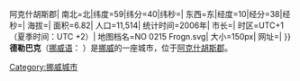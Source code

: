 {{城市|
城市名称=德勒巴克|
外文名称={{lang|no|Drøbak}}|
代表图像=Oscarsborg fortress Oslofjord 23032005.jpg|
国家=挪威|
区=阿克什胡斯{{!}}阿克什胡斯郡|
南北=北|纬度=59|纬分=40|纬秒=|
东西=东|经度=10|经分=38|经秒=|
海拔=|
面积=6.82|
人口=11,514|
统计时间=2006年|
市长=|
时区=UTC+1（夏季时间：UTC +2）|
地图档名=NO 0215 Frogn.svg|
大小=150px|
网址=|
}}
'''德勒巴克'''（[[挪威语|挪威语]]：{{lang|no|Drøbak}} {{audio|Drobak.ogg|聆听}}）是[[挪威|挪威]]的一座城市，位于[[阿克什胡斯|阿克什胡斯郡]]。

[[Category:挪威城市|Category:挪威城市]]
